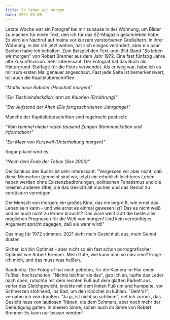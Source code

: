 ```yaml
---
title: So leben wir morgen
date: 2021-03-08
---
```

Letzte Woche war ein Fotograf bei mir zuhause in der Wohnung, um Bilder zu machen für einen Text, den ich für das SZ-Magazin geschrieben habe. Es wird ein Nachruf auf meine vor kurzem verstorbenen Großeltern. In ihrer Wohnung, in der ich jetzt wohne, hat sich einiges verändert, aber ein paar Sachen habe ich behalten. Zum Beispiel den Text-und-Bild-Band "So leben wir morgen" von Robert Brenner aus dem Jahr 1972. Eine fast fünfzog Jahre alte Zukunftsvision. Sehr interessant. Der Fotograf hat das Buch als Hintergrund-Staffage für die Fotos verwendet. Als er weg war, habe ich es mir zum ersten Mal genauer angeschaut. Fast jede Seite ist bemerkenswert, toll auch die Kapitelüberschriften:

*"Muttis neue Roboter (Haushalt morgen)"*

*"Ein Tischleindeckdich, arm an Kalorien (Ernährung)"*

*"Der Aufstand der Alten (Die fortgeschrittenen Jahrgänge)"*

Manche der Kapitelüberschriften sind regelrecht poetisch:

*"Vom Himmel nieder reden tausend Zungen (Kommunikation und Information)"*

*"Ein Meer von Kurzweil (Unterhaltung morgen)"*

Sogar pikant wird es:

*"Nach dem Ende der Tabus (Sex 2000)"*

Der Schluss des Buchs ist sehr interessant: "Vergessen wir aber nicht, daß diese Menschen (gemeint sind wir, jetzt) ein erheblich leichteres Leben haben werden ohne Existenzbedrohungen, politischen Fanatismus und die meisten anderen Übel, die das Gesicht alt machen und das Gemüt zu verdüstern vermögen.

Der Mensch von morgen: ein großes Kind, das nie begreift, wie ernst das Leben sein kann - und wie ernst es einmal gewesen ist? Das es nicht weiß und es auch nicht zu lernen braucht? Das wäre weiß Gott die beste aller möglichen Prognosen für die Welt von morgen! Und kein vernünftiges Argument spricht dagegen, daß sie wahr wird!"

Das mag für 1972 stimmen. 2021 sieht mein Gesicht alt aus, mein Gemüt düster. 

Sicher, ich bin Optimist - aber nicht so ein fast schon pornografischer Optimist wie Robert Brenner. Mein Güte, wie kann man so naiv sein? Frage ich mich, und das muss was heißen.

Randnotiz: Der Fotograf hat mich gebeten, für die Kamera im Flur einen Fußball hochzuhalten. "Nichts leichter als das", gab ich an, lupfte das Leder nach oben, rutschte mit dem rechten Fuß auf dem glatten Parkett aus, verlor das Gleichgewicht, knickte mit dem linken Fuß um und humpelte, vor Schmerzen stöhnend, ins Bad, um den Knöchel zu kühlen. "Geht's?", vernahm ich von draußen. "Ja ja, ist nicht so schlimm", rief ich zurück, das Gesicht nass von lautlosen Tränen, die dem Schmerz, aber noch mehr der Demütigung galten. In diesem Sinne, sicher auch im Sinne von Robert Brenner: Es kann nur besser werden!